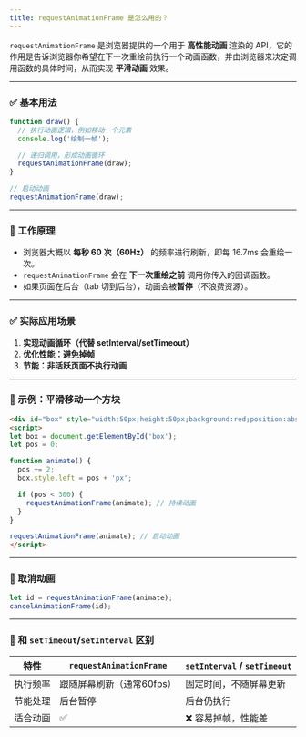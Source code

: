 ```yaml
---
title: requestAnimationFrame 是怎么用的？
---
```


`requestAnimationFrame` 是浏览器提供的一个用于 **高性能动画** 渲染的 API，它的作用是告诉浏览器你希望在下一次重绘前执行一个动画函数，并由浏览器来决定调用函数的具体时间，从而实现 **平滑动画** 效果。

---

### ✅ 基本用法

```javascript
function draw() {
  // 执行动画逻辑，例如移动一个元素
  console.log('绘制一帧');

  // 递归调用，形成动画循环
  requestAnimationFrame(draw);
}

// 启动动画
requestAnimationFrame(draw);
```

---

### 🧠 工作原理

* 浏览器大概以 **每秒 60 次（60Hz）** 的频率进行刷新，即每 16.7ms 会重绘一次。
* `requestAnimationFrame` 会在 **下一次重绘之前** 调用你传入的回调函数。
* 如果页面在后台（tab 切到后台），动画会被**暂停**（不浪费资源）。

---

### ✅ 实际应用场景

1. **实现动画循环（代替 setInterval/setTimeout）**
2. **优化性能：避免掉帧**
3. **节能：非活跃页面不执行动画**

---

### 🎯 示例：平滑移动一个方块

```html
<div id="box" style="width:50px;height:50px;background:red;position:absolute;"></div>
<script>
let box = document.getElementById('box');
let pos = 0;

function animate() {
  pos += 2;
  box.style.left = pos + 'px';

  if (pos < 300) {
    requestAnimationFrame(animate); // 持续动画
  }
}

requestAnimationFrame(animate); // 启动动画
</script>
```

---

### 🔄 取消动画

```javascript
let id = requestAnimationFrame(animate);
cancelAnimationFrame(id);
```

---

### 🚫 和 `setTimeout`/`setInterval` 区别

| 特性   | `requestAnimationFrame` | `setInterval` / `setTimeout` |
| ---- | ----------------------- | ---------------------------- |
| 执行频率 | 跟随屏幕刷新（通常60fps）         | 固定时间，不随屏幕更新                  |
| 节能处理 | 后台暂停                    | 后台仍执行                        |
| 适合动画 | ✅                       | ❌ 容易掉帧，性能差                   |


